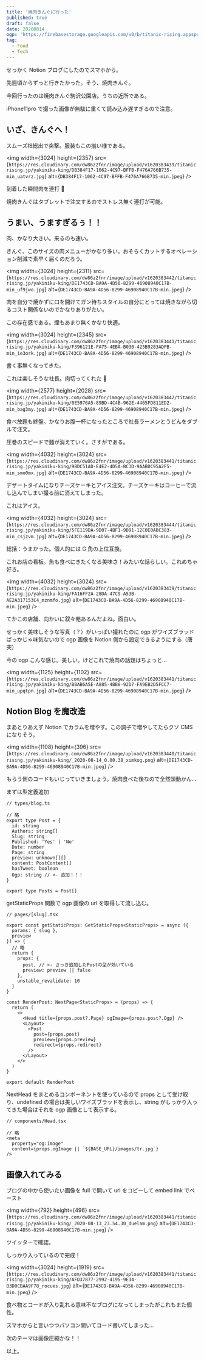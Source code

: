 ```yaml
---
title: '焼肉きんぐに行った'
published: true
draft: false
date: 20200814
ogp: 'https://firebasestorage.googleapis.com/v0/b/titanic-rising.appspot.com/o/yakiniku-king.jpg?alt=media&token=bc6f9561-7c28-48da-a7f5-8acc462a8f29'
tag:
  - Food
  - Tech
---
```


せっかく Notion ブログにしたのでスマホから。

先週頃からずっと行きたかった。そう、焼肉きんぐ。

今回行ったのは焼肉きんぐ駒沢公園店。うちの近所である。

iPhone11pro で撮った画像が無駄に重くて読み込み遅すぎるので注意。

## いざ、きんぐへ！

スムーズ社総出で突撃。服装もこの揃い様である。

<img
  width={3024}
  height={2357}
  src={`https://res.cloudinary.com/dw86z2fnr/image/upload/v1620383439/titanicrising.jp/yakiniku-king/DB384F17-1062-4C97-BFFB-F476A766B735-min_uatvrz.jpg`}
  alt={`DB384F17-1062-4C97-BFFB-F476A766B735-min.jpeg`}
/>

到着した瞬間肉を連打 🥩

焼肉きんぐはタブレットで注文するのでストレス無く連打が可能。

## うまい、うますぎるぅ！！

肉、かなり大きい。来るのも速い。

きんぐ、このサイズの肉メニューがかなり多い。おそらくカットするオペレーション削減で素早く届くのだろう。

<img
  width={3024}
  height={2311}
  src={`https://res.cloudinary.com/dw86z2fnr/image/upload/v1620383442/titanicrising.jp/yakiniku-king/DE1743CD-BA9A-4D56-8299-46908940C17B-min_uf9jwo.jpg`}
  alt={`DE1743CD-BA9A-4D56-8299-46908940C17B-min.jpeg`}
/>

肉を自分で焼かずに口を開けてガン待ちスタイルの自分にとっては焼きながら切るコスト関係ないのでかなりありがたい。

この存在感である。煙もあまり無くかなり快適。

<img
  width={3024}
  height={2345}
  src={`https://res.cloudinary.com/dw86z2fnr/image/upload/v1620383441/titanicrising.jp/yakiniku-king/F396121E-FA75-4EBA-B030-425B9283ADFB-min_ie3ork.jpg`}
  alt={`DE1743CD-BA9A-4D56-8299-46908940C17B-min.jpeg`}
/>

書く事無くなってきた。

これは楽しそうな社長。肉切ってくれた 🥓

<img
  width={2577}
  height={2028}
  src={`https://res.cloudinary.com/dw86z2fnr/image/upload/v1620383442/titanicrising.jp/yakiniku-king/0E5976A5-89BD-4C4B-962E-4465FD811ED2-min_bag3my.jpg`}
  alt={`DE1743CD-BA9A-4D56-8299-46908940C17B-min.jpeg`}
/>

食べ放題も終盤。かなりお腹一杯になったところで社長ラーメンとうどんをダブルで注文。

圧巻のスピードで麺が消えていく。さすがである。

<img
  width={4032}
  height={3024}
  src={`https://res.cloudinary.com/dw86z2fnr/image/upload/v1620383441/titanicrising.jp/yakiniku-king/9BDC51AD-E4E2-4D5A-BC3D-9AABDC95A2F5-min_smo0mx.jpg`}
  alt={`DE1743CD-BA9A-4D56-8299-46908940C17B-min.jpeg`}
/>

デザートタイムになりチーズケーキとアイス注文。チーズケーキはコーヒーで流し込んでしまい撮る前に消えてしまった。

これはアイス。

<img
  width={4032}
  height={3024}
  src={`https://res.cloudinary.com/dw86z2fnr/image/upload/v1620383444/titanicrising.jp/yakiniku-king/5FE119DA-9D07-4BF1-9D91-12C0E0ABC383-min_csjzvm.jpg`}
  alt={`DE1743CD-BA9A-4D56-8299-46908940C17B-min.jpeg`}
/>

総括：うまかった。個人的には G 角の上位互換。

これお店の看板。魚も食べにきたくなる美味さ！みたいな話らしい。これめちゃ好き。

<img
  width={4032}
  height={3024}
  src={`https://res.cloudinary.com/dw86z2fnr/image/upload/v1620383439/titanicrising.jp/yakiniku-king/FA16FF2A-28DA-47C9-A53B-AE2A317153C4_mznmfo.jpg`}
  alt={`DE1743CD-BA9A-4D56-8299-46908940C17B-min.jpeg`}
/>

てかこの店舗、向かいに叙々苑あるんだよね。面白い。

せっかく美味しそうな写真（？）がいっぱい撮れたのに ogp がワイズブラッドばっかじゃ味気ないので ogp 画像を Notion 側から設定できるようにする（唐突）

今の ogp こんな感じ。美しい。けどこれで焼肉の話題はちょっと…

<img
  width={1125}
  height={1102}
  src={`https://res.cloudinary.com/dw86z2fnr/image/upload/v1620383441/titanicrising.jp/yakiniku-king/BBAB6A5E-A885-4BB8-92D7-FA9EB2D5FCC7-min_upqtpn.jpg`}
  alt={`DE1743CD-BA9A-4D56-8299-46908940C17B-min.jpeg`}
/>

## Notion Blog を魔改造

まあとりあえず Notion でカラムを増やす。この調子で増やしてたらクソ CMS になりそう。

<img
  width={1108}
  height={396}
  src={`https://res.cloudinary.com/dw86z2fnr/image/upload/v1620383440/titanicrising.jp/yakiniku-king/_2020-08-14_0.00.38_ximkog.png`}
  alt={`DE1743CD-BA9A-4D56-8299-46908940C17B-min.jpeg`}
/>

もらう側のコードもいじっていきましょう。焼肉食べた後なので全然頭動かん…

まずは型定義追加

```tsx
// types/blog.ts

// 略
export type Post = {
  id: string
  Authors: string[]
  Slug: string
  Published: 'Yes' | 'No'
  Date: number
  Page: string
  preview: unknown[][]
  content: PostContent[]
  hasTweet: boolean
  Ogp: string // <- 追加！！！
}

export type Posts = Post[]
```

getStaticProps 関数で ogp 画像の url を取得して流し込む。

```tsx
// pages/[slug].tsx

export const getStaticProps: GetStaticProps<StaticProps> = async ({
  params: { slug },
  preview
}) => {
  // 略
  return {
    props: {
      post, // <- さっき追加したPostの型が効いている
      preview: preview || false
    },
    unstable_revalidate: 10
  }
}

const RenderPost: NextPage<StaticProps> = (props) => {
  return (
    <>
      <Head title={props.post?.Page} ogImage={props.post?.Ogp} />
      <Layout>
        <Post
          post={props.post}
          preview={props.preview}
          redirect={props.redirect}
        />
      </Layout>
    </>
  )
}

export default RenderPost
```

NextHead をまとめるコンポーネントを使っているので props として受け取り、undefined の場合は美しいワイズブラッドを表示し、string がしっかり入ってきた場合はそれを ogp 画像として表示する。

```tsx
// components/Head.tsx

// 略
<meta
  property="og:image"
  content={props.ogImage || `${BASE_URL}/images/tr.jpg`}
/>
```

## 画像入れてみる

ブログの中から使いたい画像を full で開いて url をコピーして embed link でペースト

<img
  width={792}
  height={496}
  src={`https://res.cloudinary.com/dw86z2fnr/image/upload/v1620383441/titanicrising.jp/yakiniku-king/_2020-08-13_23.54.30_duelam.png`}
  alt={`DE1743CD-BA9A-4D56-8299-46908940C17B-min.jpeg`}
/>

ツイッターで確認。

しっかり入っているので完成！

<img
  width={3024}
  height={1919}
  src={`https://res.cloudinary.com/dw86z2fnr/image/upload/v1620383441/titanicrising.jp/yakiniku-king/AFD37877-2992-4195-9E34-B3D0CBAA9F78_rocues.jpg`}
  alt={`DE1743CD-BA9A-4D56-8299-46908940C17B-min.jpeg`}
/>

食べ物とコードが入り乱れる意味不なブログになってしまったがこれもまた個性。

スマホからと言いつつパソコン開いてコード書いてしまった…

次のテーマは画像圧縮かな！！

以上。
